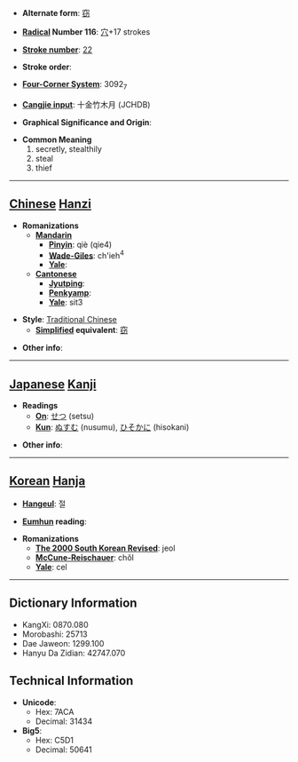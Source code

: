 * '''Alternate form''': [[窃]]

* '''[[Wiktionary:Chinese radical index| Radical]] Number 116''': [[Wiktionary:Chinese radical index 穴|穴]]+17 strokes

* '''[[Wiktionary:Chinese total strokes index|Stroke number]]''': [[Wiktionary:Chinese total strokes index 22|22]]

* '''Stroke order''': 

* '''[[Wiktionary:Chinese four corner index|Four-Corner System]]''': 3092<sub>7</sub>

* '''[[Wiktionary:Chinese Cangjie index|Cangjie input]]''': 十金竹木月 (JCHDB)

* '''Graphical Significance and Origin''': 

* '''Common Meaning'''
*#secretly, stealthily
*# steal
*# thief


----

== [[Chinese]] [[Hanzi]] ==

* '''Romanizations'''
** '''[[Mandarin]]'''
*** '''[[Pinyin]]''': qiè (qie4)
*** '''[[Wade-Giles]]''': ch'ieh<sup>4</sup>
*** '''[[Yale]]''': 
** '''[[Cantonese]]'''
*** '''[[Jyutping]]''':
*** '''[[Penkyamp]]''': 
*** '''[[Yale]]''': sit3

* '''Style''': [[Traditional Chinese]] 
** '''[[Simplified Chinese|Simplified]] equivalent''': [[窃]]

* '''Other info''': 

----

== [[Japanese]] [[Kanji]] ==

* '''Readings'''
** '''[[On]]''': [[せつ]] (setsu)
** '''[[Kun]]''': [[ぬすむ]] (nusumu), [[ひそかに]] (hisokani)

* '''Other info''':  

----

== [[Korean]] [[Hanja]] ==

* '''[[Hangeul]]''': 절

* '''[[Eumhun]] reading''': 

* '''Romanizations'''
** '''[[The 2000 South Korean Revised Romanization|The 2000 South Korean Revised]]''': jeol
** '''[[McCune-Reischauer]]''': chŏl
** '''[[Yale]]''': cel

----

== Dictionary Information ==

* KangXi: 0870.080
* Morobashi: 25713
* Dae Jaweon: 1299.100
* Hanyu Da Zidian: 42747.070

== Technical Information ==

* '''Unicode''':
** Hex: 7ACA
** Decimal: 31434
* '''Big5''':
** Hex: C5D1
** Decimal: 50641